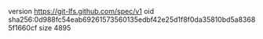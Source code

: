 version https://git-lfs.github.com/spec/v1
oid sha256:0d988fc54eab69261573560135edbf42e25d1f8f0da35810bd5a83685f1660cf
size 4895
